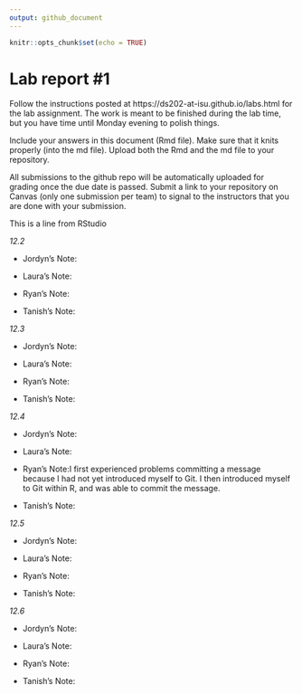 ```yaml
---
output: github_document
---
```


<!-- README.md is generated from README.Rmd. Please edit the README.Rmd file -->


```r
knitr::opts_chunk$set(echo = TRUE)
```

# Lab report #1

Follow the instructions posted at https://ds202-at-isu.github.io/labs.html for the lab assignment. The work is meant to be finished during the lab time, but you have time until Monday evening to polish things.

Include your answers in this document (Rmd file). Make sure that it knits properly (into the md file). Upload both the Rmd and the md file to your repository.  

All submissions to the github repo will be automatically uploaded for grading once the due date is passed.
Submit a link to your repository on Canvas (only one submission per team) to signal to the instructors that you are done with your submission.

This is a line from RStudio

*12.2*

- Jordyn's Note:

- Laura's Note:

- Ryan's Note: 

- Tanish's Note:

*12.3*

- Jordyn's Note:

- Laura's Note:

- Ryan's Note:

- Tanish's Note:

*12.4*

- Jordyn's Note:

- Laura's Note:

- Ryan's Note:I first experienced problems committing a message because I had not yet introduced myself to Git. I then introduced myself to Git within R, and was able to commit the message. 

- Tanish's Note:

*12.5*

- Jordyn's Note:

- Laura's Note:

- Ryan's Note:

- Tanish's Note:

*12.6*

- Jordyn's Note:

- Laura's Note:

- Ryan's Note:

- Tanish's Note:

